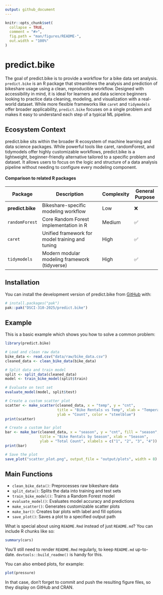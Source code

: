 ```yaml
---
output: github_document
---
```


<!-- README.md is generated from README.Rmd. Please edit that file -->

```r
knitr::opts_chunk$set(
  collapse = TRUE,
  comment = "#>",
  fig.path = "man/figures/README-",
  out.width = "100%"
)
```

# predict.bike

<!-- badges: start -->
<!-- badges: end -->

The goal of predict.bike is to provide a workflow for a bike data set analysis.
`predict.bike` is an R package that streamlines the analysis and prediction of bikeshare usage using a clean, reproducible workflow. Designed with accessibility in mind, it is ideal for learners and data science beginners looking to practice data cleaning, modeling, and visualization with a real-world dataset. While more flexible frameworks like `caret` and `tidymodels` offer broader applicability, `predict.bike` focuses on a single problem and makes it easy to understand each step of a typical ML pipeline.


## Ecosystem Context
predict.bike sits within the broader R ecosystem of machine learning and data science packages. While powerful tools like caret, randomForest, and tidymodels offer highly customizable workflows, predict.bike is a lightweight, beginner-friendly alternative tailored to a specific problem and dataset. It allows users to focus on the logic and structure of a data analysis pipeline without needing to configure every modeling component.

#### Comparison to related R packages

| Package        | Description                                   | Complexity | General Purpose |
|----------------|-----------------------------------------------|------------|-----------------|
| **predict.bike** | Bikeshare-specific modeling workflow          | Low        | ❌              |
| `randomForest` | Core Random Forest implementation in R         | Medium     | ✅              |
| `caret`        | Unified framework for model training and tuning| High       | ✅              |
| `tidymodels`   | Modern modular modeling framework (tidyverse)  | High       | ✅              |

## Installation

You can install the development version of predict.bike from [GitHub](https://github.com/) with:

``` r
# install.packages("pak")
pak::pak("DSCI-310-2025/predict.bike")
```

## Example

This is a basic example which shows you how to solve a common problem:

```r
library(predict.bike)

# Load and clean raw data
bike_data <- read.csv("data/raw/bike_data.csv")
cleaned_data <- clean_bike_data(bike_data)

# Split data and train model
split <- split_data(cleaned_data)
model <- train_bike_model(split$train)

# Evaluate on test set
evaluate_model(model, split$test)

# Create a custom scatter plot
scatter <- make_scatter(cleaned_data, x = "temp", y = "cnt",
                        title = "Bike Rentals vs Temp", xlab = "Temperature",
                        ylab = "Count", color = "steelblue")
print(scatter)

# Create a custom bar plot
bar <- make_bar(cleaned_data, x = "season", y = "cnt", fill = "season",
                title = "Bike Rentals by Season", xlab = "Season",
                ylab = "Total Count", xlabels = c("1", "2", "3", "4"))
print(bar)

# Save the plot
save_plot("scatter_plot.png", output_file = "output/plots", width = 8)
```

## Main Functions
- `clean_bike_data()`: Preprocesses raw bikeshare data
- `split_data()`: Splits the data into training and test sets
- `train_bike_model()`: Trains a Random Forest model
- `evaluate_model()`: Evaluates model accuracy and predictions
- `make_scatter()`: Generates customizable scatter plots
- `make_bar()`: Creates bar plots with label and fill options
- `save_plot()`: Saves a plot to a specified output path

What is special about using `README.Rmd` instead of just `README.md`? You can include R chunks like so:

```r
summary(cars)
```

You'll still need to render `README.Rmd` regularly, to keep `README.md` up-to-date. `devtools::build_readme()` is handy for this.

You can also embed plots, for example:

```r
plot(pressure)
```

In that case, don't forget to commit and push the resulting figure files, so they display on GitHub and CRAN.

